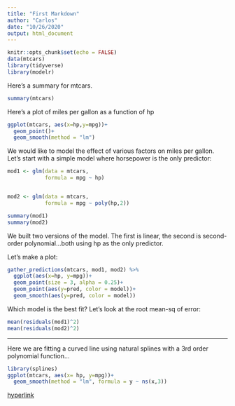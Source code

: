 ```yaml
---
title: "First Markdown"
author: "Carlos"
date: "10/26/2020"
output: html_document
---
```


```r
knitr::opts_chunk$set(echo = FALSE)
data(mtcars)
library(tidyverse)
library(modelr)


```
Here's a summary for mtcars. 
```r
summary(mtcars)

```

Here's a plot of miles per gallon as a function of hp
```r
ggplot(mtcars, aes(x=hp,y=mpg))+
  geom_point()+
  geom_smooth(method = "lm")


```

We would like to model the effect of various factors on miles per gallon.
Let's start with a simple model where horsepower is the only predictor:

```r

mod1 <- glm(data = mtcars,
            formula = mpg ~ hp)


mod2 <- glm(data = mtcars,
            formula = mpg ~ poly(hp,2))

summary(mod1)
summary(mod2)


```
We built two versions of the model. The first is linear, the second is second-order
polynomial...both using hp as the only predictor.

Let's make a plot:

```r

gather_predictions(mtcars, mod1, mod2) %>% 
  ggplot(aes(x=hp, y=mpg))+
  geom_point(size = 3, alpha = 0.25)+
  geom_point(aes(y=pred, color = model))+
  geom_smooth(aes(y=pred, color = model))

```

Which model is the best fit?
Let's look at the root mean-sq of error:

```r

mean(residuals(mod1)^2)
mean(residuals(mod2)^2)

```
___

Here we are fitting a curved line using natural splines with a 3rd order polynomial function...
```r

library(splines)
ggplot(mtcars, aes(x= hp, y=mpg))+ 
  geom_smooth(method = "lm", formula = y ~ ns(x,3))

```


[hyperlink]()




